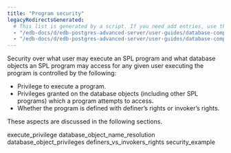 ```yaml
---
title: "Program security"
legacyRedirectsGenerated:
  # This list is generated by a script. If you need add entries, use the `legacyRedirects` key.
  - "/edb-docs/d/edb-postgres-advanced-server/user-guides/database-compatibility-for-oracle-developers-guide/9.6/Database_Compatibility_for_Oracle_Developers_Guide_v9.6.1.056.html"
  - "/edb-docs/d/edb-postgres-advanced-server/user-guides/database-compatibility-for-oracle-developers-guide/9.5/Database_Compatibility_for_Oracle_Developers_Guide.1.150.html"
---
```


<div id="program_security" class="registered_link"></div>

Security over what user may execute an SPL program and what database objects an SPL program may access for any given user executing the program is controlled by the following:

-   Privilege to execute a program.
-   Privileges granted on the database objects (including other SPL programs) which a program attempts to access.
-   Whether the program is defined with definer’s rights or invoker’s rights.

These aspects are discussed in the following sections.

<div class="toctree" maxdepth="3">

execute_privilege database_object_name_resolution database_object_privileges definers_vs_invokers_rights security_example

</div>
